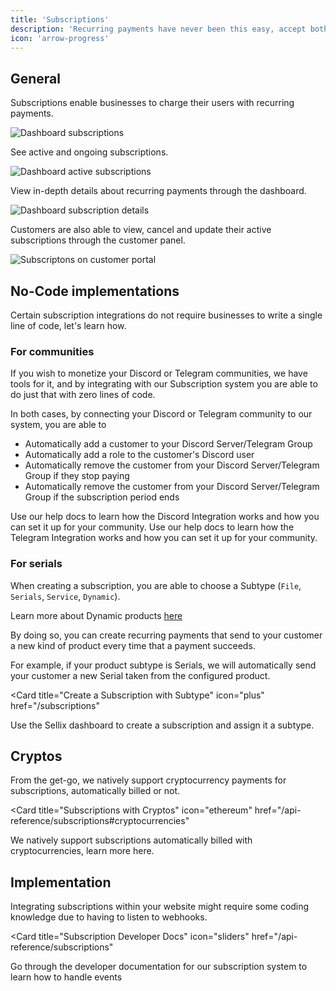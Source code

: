 ```yaml
---
title: 'Subscriptions'
description: 'Recurring payments have never been this easy, accept both FIAT and Crypto payments for your subscriptions'
icon: 'arrow-progress'
---
```


## General

Subscriptions enable businesses to charge their users with recurring payments.

<img
  className="block"
  src="/images/subscriptions/dashboard-list.png"
  alt="Dashboard subscriptions"
/>

See active and ongoing subscriptions.

<img
  className="block"
  src="/images/subscriptions/dashboard-active.png"
  alt="Dashboard active subscriptions"
/>

View in-depth details about recurring payments through the dashboard.

<img
  className="block"
  src="/images/subscriptions/dashboard-detail.png"
  alt="Dashboard subscription details"
/>

Customers are also able to view, cancel and update their active subscriptions through the customer panel.

<img
  className="block"
  src="/images/subscriptions/customer-portal.png"
  alt="Subscriptons on customer portal"
/>

## No-Code implementations

Certain subscription integrations do not require businesses to write a single line of code, let's learn how.

### For communities

If you wish to monetize your Discord or Telegram communities, we have tools for it, and by integrating with our Subscription system you are able to do just that with zero lines of code.

In both cases, by connecting your Discord or Telegram community to our system, you are able to

- Automatically add a customer to your Discord Server/Telegram Group
- Automatically add a role to the customer's Discord user
- Automatically remove the customer from your Discord Server/Telegram Group if they stop paying
- Automatically remove the customer from your Discord Server/Telegram Group if 
the subscription period ends

<CardGroup cols={2}>
  <Card
    title="Discord"
    icon="discord"
    href="https://help.sellix.io/en/articles/6774804-how-the-discord-integration-works"
  >
    Use our help docs to learn how the Discord Integration works and how you can set it up for your community.
  </Card>
  <Card
    title="Telegram"
    icon="telegram"
    href="https://help.sellix.io/en/articles/8707678-how-to-use-our-telegram-bot"
  >
    Use our help docs to learn how the Telegram Integration works and how you can set it up for your community.
  </Card>
</CardGroup>

### For serials

When creating a subscription, you are able to choose a Subtype (`File`, `Serials`, `Service`, `Dynamic`).

<Info>Learn more about Dynamic products [here](/api-reference/dynamic-products)</Info>

By doing so, you can create recurring payments that send to your customer a new kind of product every time that a payment succeeds.

For example, if your product subtype is Serials, we will automatically send your customer a new Serial taken from the configured product.

<Card
  title="Create a Subscription with Subtype"
  icon="plus"
  href="/subscriptions"
>
  Use the Sellix dashboard to create a subscription and assign it a subtype.
</Card>

## Cryptos

From the get-go, we natively support cryptocurrency payments for subscriptions, automatically billed or not.

<Card
  title="Subscriptions with Cryptos"
  icon="ethereum"
  href="/api-reference/subscriptions#cryptocurrencies"
>
  We natively support subscriptions automatically billed with cryptocurrencies, learn more here.
</Card>

## Implementation

Integrating subscriptions within your website might require some coding knowledge due to having to listen to webhooks.

<Card
  title="Subscription Developer Docs"
  icon="sliders"
  href="/api-reference/subscriptions"
>
  Go through the developer documentation for our subscription system to learn how to handle events
</Card>